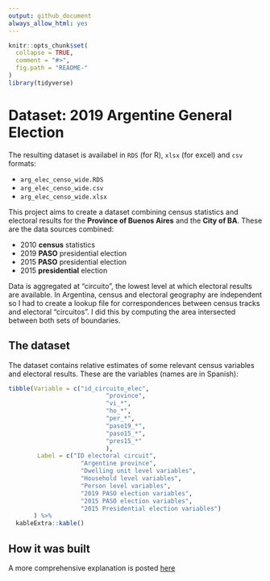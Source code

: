 ```yaml
---
output: github_document
always_allow_html: yes
---
```



```r
knitr::opts_chunk$set(
  collapse = TRUE,
  comment = "#>",
  fig.path = "README-"
)
library(tidyverse)
```

# Dataset: 2019 Argentine General Election

The resulting dataset is availabel in `RDS` (for R), `xlsx` (for excel) and `csv` formats:

- `arg_elec_censo_wide.RDS`
- `arg_elec_censo_wide.csv`
- `arg_elec_censo_wide.xlsx`

This project aims to create a dataset combining census statistics and electoral results for the **Province of Buenos Aires** and the **City of BA**. These are the data sources combined:

- 2010 **census** statistics 
- 2019 **PASO** presidential election
- 2015 **PASO** presidential election
- 2015 **presidential** election

Data is aggregated at "circuito", the lowest level at which electoral results are available. In Argentina, census and electoral geography are independent so I had to create a lookup file for correspondences between census tracks and electoral "circuitos". I did this by computing the area intersected between both sets of boundaries.

## The dataset

The dataset contains relative estimates of some relevant census variables and electoral results. These are the variables (names are in Spanish):

```r
tibble(Variable = c("id_circuito_elec",
                           "province",
                           "vi_*",
                           "ho_*",
                           "per_*",
                           "paso19_*",
                           "paso15_*",
                           "pres15_*"
                           ),
        Label = c("ID electoral circuit",
                    "Argentine province",
                    "Dwelling unit level variables",
                    "Household level variables",
                    "Person level variables",
                    "2019 PASO election variables",
                    "2015 PASO election variables",
                    "2015 Presidential election variables")
       ) %>% 
  kableExtra::kable()

```


## How it was built

A more comprehensive explanation is posted [here](https://pablocabrera.me/post/2019_09_27/election-results-census-charact-argentina-2019/)

 